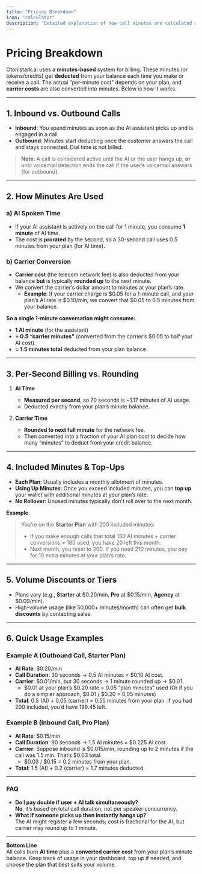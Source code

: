 ```yaml
---
title: "Pricing Breakdown"
icon: "calculator"
description: "Detailed explanation of how call minutes are calculated and billed"
---
```


# Pricing Breakdown

Otonistark.ai uses a **minutes-based** system for billing. These minutes (or tokens/credits) get **deducted** from your balance each time you make or receive a call. The actual “per-minute cost” depends on your plan, and **carrier costs** are also converted into minutes. Below is how it works.

---

## 1. Inbound vs. Outbound Calls

- **Inbound**: You spend minutes as soon as the AI assistant picks up and is engaged in a call.
- **Outbound**: Minutes start deducting once the customer answers the call and stays connected. Dial time is not billed.

> **Note**: A call is considered active until the AI or the user hangs up, **or** until voicemail detection ends the call if the user’s voicemail answers (for outbound).

---

## 2. How Minutes Are Used

### a) AI Spoken Time

- If your AI assistant is actively on the call for 1 minute, you consume **1 minute** of AI time.
- The cost is **prorated** by the second, so a 30-second call uses 0.5 minutes from your plan (for AI time).

### b) Carrier Conversion

- **Carrier cost** (the telecom network fee) is also deducted from your balance **but** is typically **rounded up** to the next minute.
- We convert the carrier’s dollar amount to minutes at your plan’s rate.
  - **Example**: If your carrier charge is \$0.05 for a 1-minute call, and your plan’s AI rate is \$0.10/min, we convert that \$0.05 to 0.5 minutes from your balance.

**So a single 1-minute conversation might consume:**

- **1 AI minute** (for the assistant)
- **+ 0.5 “carrier minutes”** (converted from the carrier’s \$0.05 to half your AI cost).
- **= 1.5 minutes total** deducted from your plan balance.

---

## 3. Per-Second Billing vs. Rounding

1. **AI Time**

   - **Measured per second**, so 70 seconds is ~1.17 minutes of AI usage.
   - Deducted exactly from your plan’s minute balance.

2. **Carrier Time**
   - **Rounded to next full minute** for the network fee.
   - Then converted into a fraction of your AI plan cost to decide how many “minutes” to deduct from your credit balance.

---

## 4. Included Minutes & Top-Ups

- **Each Plan**: Usually includes a monthly allotment of minutes.
- **Using Up Minutes**: Once you exceed included minutes, you can **top up** your wallet with additional minutes at your plan’s rate.
- **No Rollover**: Unused minutes typically don’t roll over to the next month.

**Example**

> You’re on the **Starter Plan** with 200 included minutes:
>
> - If you make enough calls that total 180 AI minutes + carrier conversions = 180 used, you have 20 left this month.
> - Next month, you reset to 200. If you need 210 minutes, you pay for 10 extra minutes at your plan’s rate.

---

## 5. Volume Discounts or Tiers

- Plans vary (e.g., **Starter** at \$0.20/min, **Pro** at \$0.15/min, **Agency** at \$0.09/min).
- High-volume usage (like 50,000+ minutes/month) can often get **bulk discounts** by contacting sales.

---

## 6. Quick Usage Examples

### Example A (Outbound Call, Starter Plan)

- **AI Rate**: \$0.20/min
- **Call Duration**: 30 seconds → 0.5 AI minutes = \$0.10 AI cost.
- **Carrier**: \$0.01/min, but 30 seconds → 1 minute rounded up → \$0.01.
  - \$0.01 at your plan’s \$0.20 rate = 0.05 “plan minutes” used (Or if you do a simpler approach, \$0.01 / \$0.20 = 0.05 minutes)
- **Total**: 0.5 (AI) + 0.05 (carrier) = 0.55 minutes from your plan. If you had 200 included, you’d have 199.45 left.

### Example B (Inbound Call, Pro Plan)

- **AI Rate**: \$0.15/min
- **Call Duration**: 90 seconds → 1.5 AI minutes = \$0.225 AI cost.
- **Carrier**: Suppose inbound is \$0.015/min, rounding up to 2 minutes if the call was 1.5 min. That’s \$0.03 total.
  - \$0.03 / \$0.15 = 0.2 minutes from your plan.
- **Total**: 1.5 (AI) + 0.2 (carrier) = 1.7 minutes deducted.

---

### FAQ

- **Do I pay double if user + AI talk simultaneously?**  
  **No**, it’s based on total call duration, not per speaker concurrency.
- **What if someone picks up then instantly hangs up?**  
  The AI might register a few seconds; cost is fractional for the AI, but carrier may round up to 1 minute.

---

**Bottom Line**  
All calls burn **AI time** plus a **converted carrier cost** from your plan’s minute balance. Keep track of usage in your dashboard, top up if needed, and choose the plan that best suits your volume.
